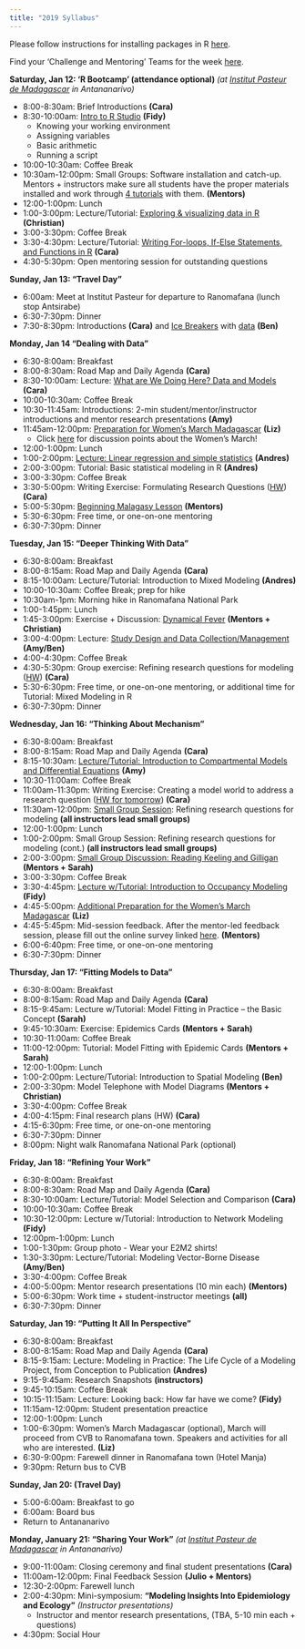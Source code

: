 ```yaml
---
title: "2019 Syllabus"
---
```


Please follow instructions for installing packages in R [here](E2M2-2018/E2M2_InstallPackages.html).

Find your 'Challenge and Mentoring' Teams for the week [here](E2M2-2019/Admin/ChallengeandMentoringTeams.html).


**Saturday, Jan 12: ‘R Bootcamp’ (attendance optional)** *(at [Institut Pasteur de Madagascar](http://www.pasteur.mg/) in Antananarivo)*

* 8:00-8:30am: Brief Introductions __(Cara)__
* 8:30-10:00am: [Intro to R Studio](E2M2-2019/1_Bootcamp_Rbasics.zip) __(Fidy)__
    * Knowing your working environment
    * Assigning variables
    * Basic arithmetic
    * Running a script
* 10:00-10:30am: Coffee Break
* 10:30am-12:00pm:  Small Groups: Software installation and catch-up. Mentors + instructors make sure all students have the proper materials installed and work through [4 tutorials](E2M2-2018/E2M2_R_tutorials.zip) with them. __(Mentors)__
* 12:00-1:00pm: Lunch
* 1:00-3:00pm: Lecture/Tutorial: [Exploring & visualizing data in R](E2M2-2019/1_Bootcamp_ExplorationVisualizationR.zip) __(Christian)__
* 3:00-3:30pm: Coffee Break
* 3:30-4:30pm: Lecture/Tutorial: [Writing For-loops, If-Else Statements, and Functions in R](E2M2-2019/1_Bootcamp_Functions&ForLoops.zip) __(Cara)__
* 4:30-5:30pm: Open mentoring session for outstanding questions

**Sunday, Jan 13: “Travel Day"**

* 6:00am: Meet at Institut Pasteur for departure to Ranomafana (lunch stop Antsirabe)
* 6:30-7:30pm: Dinner
* 7:30-8:30pm: Introductions __(Cara)__ and [Ice Breakers](E2M2-2019/IceBreaker/IceBreaker.pdf) with [data](E2M2-2019/IceBreaker/ice_breaker_day1_challenge_data_set.csv) __(Ben)__

**Monday, Jan 14 “Dealing with Data”**

* 6:30-8:00am: Breakfast
* 8:00-8:30am: Road Map and Daily Agenda __(Cara)__
* 8:30-10:00am: Lecture: [What are We Doing Here? Data and Models](E2M2-2019/2_E2M2_2019_Models_and_Data.pdf) __(Cara)__
* 10:00-10:30am: Coffee Break
* 10:30-11:45am: Introductions: 2-min student/mentor/instructor introductions and mentor research presentations __(Amy)__
* 11:45am-12:00pm: [Preparation for Women's March Madagascar](E2M2-2019/Homework_Submissions/2019-slide_submissions/instructor_mentors/WomensMarchPrez.pptx)  __(Liz)__
  * Click [here](E2M2-2019/WhyDoIMarch.html) for discussion points about the Women's March!
* 12:00-1:00pm: Lunch
* 1:00-2:00pm: [Lecture: Linear regression and simple statistics](E2M2-2019/2_BasicStatisticalModels.zip) __(Andres)__
* 2:00-3:00pm: Tutorial: Basic statistical modeling in R __(Andres)__
* 3:00-3:30pm: Coffee Break
* 3:30-5:00pm: Writing Exercise: Formulating Research Questions ([HW](E2M2-2019/2_HW_Formulating_Research_Questions.pdf)) __(Cara)__
* 5:00-5:30pm: [Beginning Malagasy Lesson](E2M2-2019/2-E2M2-2019-Malagasy-Lesson.pdf) __(Mentors)__
* 5:30-6:30pm: Free time, or one-on-one mentoring 
* 6:30-7:30pm: Dinner

**Tuesday, Jan 15: “Deeper Thinking With Data”**

* 6:30-8:00am: Breakfast
* 8:00-8:15am: Road Map and Daily Agenda __(Cara)__
* 8:15-10:00am: Lecture/Tutorial: Introduction to Mixed Modeling __(Andres)__
* 10:00-10:30am: Coffee Break; prep for hike
* 10:30am-1pm: Morning hike in Ranomafana National Park
* 1:00-1:45pm: Lunch
* 1:45-3:00pm: Exercise + Discussion: [Dynamical Fever](E2M2-2019/3_Dynamical_Fever.zip) __(Mentors + Christian)__
* 3:00-4:00pm: Lecture: [Study Design and Data Collection/Management](E2M2-2019/3_EpiStudyDesign.zip) __(Amy/Ben)__
* 4:00-4:30pm: Coffee Break 
* 4:30-5:30pm: Group exercise: Refining research questions for modeling ([HW](E2M2-2019/2_HW_Formulating_Research_Questions2.pdf)) __(Cara)__
* 5:30-6:30pm: Free time, or one-on-one mentoring, or additional time for Tutorial: Mixed Modeling in R
* 6:30-7:30pm: Dinner


**Wednesday, Jan 16: “Thinking About Mechanism”**

* 6:30-8:00am: Breakfast
* 8:00-8:15am: Road Map and Daily Agenda __(Cara)__
* 8:15-10:30am: [Lecture/Tutorial: Introduction to Compartmental Models and Differential Equations](E2M2-2019/4_IntroCompartmentalModels.zip) __(Amy)__
* 10:30-11:00am: Coffee Break
* 11:00am-11:30pm: Writing Exercise: Creating a model world to address a research question ([HW for tomorrow](E2M2-2019/4_Model_Framework_HW.pdf)) __(Cara)__
* 11:30am-12:00pm: [Small Group Session](E2M2-2019/Small_Group_Assignments.pdf): Refining research questions for modeling  __(all instructors lead small groups)__
* 12:00-1:00pm: Lunch
* 1:00-2:00pm: Small Group Session: Refining research questions for modeling (cont.) __(all instructors lead small groups)__
* 2:00-3:00pm: [Small Group Discussion: Reading Keeling and Gilligan]((E2M2-2018/E2M2_Readings.zip)) __(Mentors + Sarah)__
* 3:00-3:30pm: Coffee Break
* 3:30-4:45pm: [Lecture w/Tutorial: Introduction to Occupancy Modeling](E2M2-2019/4_Occupancy_2019.zip) __(Fidy)__
* 4:45-5:00pm: [Additional Preparation for the Women's March Madagascar](E2M2-2019/4_FanazavaniWomensMarch.pdf) __(Liz)__
* 4:45-5:45pm: Mid-session feedback. After the mentor-led feedback session, please fill out the online survey linked [here](https://airtable.com/shr222dcXXkMjVCdk). __(Mentors)__
* 6:00-6:40pm: Free time, or one-on-one mentoring
* 6:30-7:30pm: Dinner


**Thursday, Jan 17: “Fitting Models to Data”**

* 6:30-8:00am: Breakfast
* 8:00-8:15am: Road Map and Daily Agenda __(Cara)__
* 8:15-9:45am: Lecture w/Tutorial: Model Fitting in Practice – the Basic Concept __(Sarah)__
* 9:45-10:30am: Exercise: Epidemics Cards __(Mentors + Sarah)__
* 10:30-11:00am: Coffee Break
* 11:00-12:00pm:  Tutorial: Model Fitting with Epidemic Cards __(Mentors + Sarah)__
* 12:00-1:00pm: Lunch
* 1:00-2:00pm: Lecture/Tutorial: Introduction to Spatial Modeling __(Ben)__
* 2:00-3:30pm: Model Telephone with Model Diagrams __(Mentors + Christian)__
* 3:30-4:00pm: Coffee Break
* 4:00-4:15pm: Final research plans (HW) __(Cara)__ 
* 4:15-6:30pm:  Free time, or one-on-one mentoring
* 6:30-7:30pm: Dinner
* 8:00pm: Night walk Ranomafana National Park (optional)


**Friday, Jan 18: “Refining Your Work”**

* 6:30-8:00am: Breakfast
* 8:00-8:30am: Road Map and Daily Agenda __(Cara)__
* 8:30-10:00am: Lecture/Tutorial: Model Selection and Comparison __(Cara)__
* 10:00-10:30am: Coffee Break
* 10:30-12:00pm:  Lecture w/Tutorial: Introduction to Network Modeling __(Fidy)__
* 12:00pm-1:00pm: Lunch
* 1:00-1:30pm: Group photo - Wear your E2M2 shirts!
* 1:30-3:30pm: Lecture/Tutorial: Modeling Vector-Borne Disease __(Amy/Ben)__
* 3:30-4:00pm: Coffee Break
* 4:00-5:00pm: Mentor research presentations (10 min each) __(Mentors)__
* 5:00-6:30pm: Work time + student-instructor meetings __(all)__
* 6:30-7:30pm: Dinner



**Saturday, Jan 19: “Putting It All In Perspective”**

* 6:30-8:00am: Breakfast
* 8:00-8:15am: Road Map and Daily Agenda __(Cara)__
* 8:15-9:15am: Lecture: Modeling in Practice: The Life Cycle of a Modeling Project, from Conception to Publication __(Andres)__  
* 9:15-9:45am: Research Snapshots __(instructors)__
* 9:45-10:15am: Coffee Break
* 10:15-11:15am: Lecture: Looking back: How far have we come? __(Fidy)__
* 11:15am-12:00pm: Student presentation preactice
* 12:00-1:00pm: Lunch
* 1:00-6:30pm: Women’s March Madagascar (optional), March will proceed from CVB to Ranomafana town. Speakers and activities for all who are interested. __(Liz)__
* 6:30-9:00pm: Farewell dinner in Ranomafana town (Hotel Manja)
* 9:30pm: Return bus to CVB

**Sunday, Jan 20: (Travel Day)**

* 5:00-6:00am: Breakfast to go
* 6:00am: Board bus
* Return to Antananarivo 

**Monday, January 21: "Sharing Your Work"** *(at [Institut Pasteur de Madagascar](http://www.pasteur.mg/) in Antananarivo)*

* 9:00-11:00am: Closing ceremony and final student presentations __(Cara)__
* 11:00am-12:00pm: Final Feedback Session __(Julio + Mentors)__
* 12:30-2:00pm: Farewell lunch
* 2:00-4:30pm: Mini-symposium: **“Modeling Insights Into Epidemiology and Ecology”** *(Instructor presentations)*
    * Instructor and mentor research presentations, (TBA, 5-10 min each + questions) 
* 4:30pm: Social Hour

